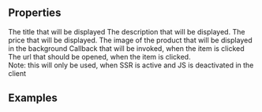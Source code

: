 
<Meta
  title="ProductListItem"
  subtitle="This item is used to display information about a product in the context of a ListSection. It will be as wide as the surrounding element."
/>

## Properties

<PropsTable>
  <PropsTableRow value="title" type="string" required>
    The title that will be displayed
  </PropsTableRow>
  <PropsTableRow value="description" type="string" required>
    The description that will be displayed.
  </PropsTableRow>
  <PropsTableRow value="price" type="string" required>
    The price that will be displayed.
  </PropsTableRow>
  <PropsTableRow value="image" type="Image" required>
    The image of the product that will be displayed in the background
  </PropsTableRow>
  <PropsTableRow value="handleClick" type="function" required>
    Callback that will be invoked, when the item is clicked
  </PropsTableRow>
  <PropsTableRow value="url" type="string" required>
   The url that should be opened, when the item is clicked.<br />
   Note: this will only be used, when SSR is active and JS is deactivated in the client
  </PropsTableRow>
</PropsTable>

## Examples
<ExampleLoader example="ProductListItem.tsx" />
